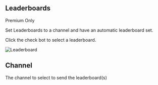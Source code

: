 ## Leaderboards

Premium Only

Set Leaderboards to a channel and have an automatic leaderboard set.

Click the check bot to select a leaderboard.

![Leaderboard](/leaderboard.png)

## Channel
The channel to select to send the leaderboard(s)
